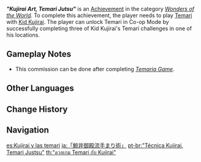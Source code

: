 {{Achievement Infobox
|id           = 81097
|order id     = 1098
|category     = Wonders of the World
|description  = Play a game of [[Temari]] with Kujirai.
|requirements = After completing ''[[Temaria Game]]'', unlock [[Temari]] in Co-op Mode by successfully completing three of [[Kid Kujirai]]'s Temari challenges in one of his locations.
|primogems    = 5
|tracking     = 
|hidden       = 1
|topic        = Temari
|type         = Exploration
}}
'''''"Kujirai Art, Temari Jutsu"''''' is an [[Achievement]] in the category ''[[Wonders of the World]]''. To complete this achievement, the player needs to play [[Temari]] with [[Kid Kujirai]]. The player can unlock Temari in Co-op Mode by successfully completing three of Kid Kujirai's Temari challenges in one of his locations.

==Gameplay Notes==
* This commission can be done after completing ''[[Temaria Game]]''.
<!--
==Trivia==

==Video Guides==
{{EVT
|video1   = 
|caption1 = 
}}
-->
==Other Languages==
{{Other Languages
|en      = "Kujirai Art, Temari Jutsu"
|zhs     = 「鲸井御殿流手鞠术」
|zhs_rm  = "Jīngjǐngyùdiànliú Shǒujū Shù"
|zht     = 「鯨井御殿流手鞠術」
|zht_rm  = "Jīngjǐngyùdiànliú Shǒujū Shù"
|zh_tl   = "Temari Art of the Kujirai Court Style"{{Sino|zh|ja}}
|ja      = 「鯨井御殿流手まり術」
|ja_rm   = "Kujirai Goten Ryuu Temari Jutsu"
|ja_tl   = "Temari Technique of the Kujirai Court Style"
|ko      = 「쿠지라이류 테마리술」
|ko_rm   = "Kujira'i-ryu Temari-sul"
|ko_tl   = "Kujirai Style Temari Jutsu"
|es      = Kujirai y las temari
|es_tl   = Kujirai and the Temari
|fr      = Kujirai et le Temari
|fr_tl   = Kujirai and the Temari
|ru      = «Искусство Кудзирай, Тэмари Дзюцу»
|ru_tl   = "Kujirai Art, Temari Jutsu"
|th      = "ดวลเกม Temari กับ Kujirai"
|th_rm   = "Duan Kem Temari Kap Kujirai"
|th_tl   = "Battle Temari Game with Kujirai"
|vi      = Thuật Temari Cung Điện Kujirai
|vi_tl   = 
|de      = Kurai und die Temari
|de_tl   = Kurai and the Temari
|de_note = "Kurai" is likely an error, as [[Kid Kujirai]]'s German name is still Kujirai, not Kurai.
|id      = "Seni Kujirai, Temari Jutsu"
|id_tl   = "Kujirai Art, Temari Jutsu"
|pt      = "Técnica Kujirai, Temari Justsu"
|pt_tl   = "Kujirai Technique, Temari Justsu"
|tr      = "Kujirai Sanatı, Temari Jutsu"
|tr_tl   = "Kujirai Art, Temari Jutsu"
|it      = Arte Kujirai: tecnica delle temari
|it_tl   = Kujirai Art: Technique of the Temari
}}

==Change History==
{{Change History|2.0}}
<!--
==References==
{{Reflist}}
-->
==Navigation==
{{Achievement Navbox|Wonders of the World|Exploration}}

[[es:Kujirai y las temari]]
[[ja:「鯨井御殿流手まり術」]]
[[pt-br:"Técnica Kujirai, Temari Justsu"]]
[[th:"ดวลเกม Temari กับ Kujirai"]]